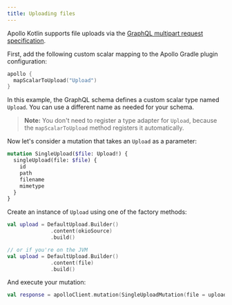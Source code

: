 ```yaml
---
title: Uploading files
---
```


Apollo Kotlin supports file uploads via the [GraphQL multipart request specification](https://github.com/jaydenseric/graphql-multipart-request-spec).

First, add the following custom scalar mapping to the Apollo Gradle plugin configuration:

```kotlin title="build.gradle[.kts]"
apollo {
  mapScalarToUpload("Upload")
}
```

In this example, the GraphQL schema defines a custom scalar type named `Upload`. You can use a different name as needed for your schema.

> **Note:** You don't need to register a type adapter for `Upload`, because the `mapScalarToUpload` method registers it automatically.

Now let's consider a mutation that takes an `Upload` as a parameter:

```graphql
mutation SingleUpload($file: Upload!) {
  singleUpload(file: $file) {
    id
    path
    filename
    mimetype
  }
}
```

Create an instance of `Upload` using one of the factory methods:

```kotlin
val upload = DefaultUpload.Builder()
              .content(okioSource)
              .build()

// or if you're on the JVM
val upload = DefaultUpload.Builder()
              .content(file)
              .build()
```

And execute your mutation:

```kotlin
val response = apolloClient.mutation(SingleUploadMutation(file = upload)).execute()
```
